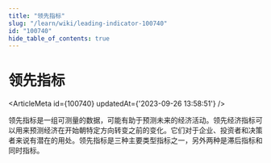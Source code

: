 ```yaml
---
title: "领先指标"
slug: "/learn/wiki/leading-indicator-100740"
id: "100740"
hide_table_of_contents: true
---
```



# 领先指标

<ArticleMeta id={100740} updatedAt={'2023-09-26 13:58:51'} />
<div className='border-solid border-b border-t-0 my-4 border-[var(--ifm-color-gray-300)]' />

领先指标是一组可测量的数据，可能有助于预测未来的经济活动。领先经济指标可以用来预测经济在开始朝特定方向转变之前的变化。它们对于企业、投资者和决策者来说有潜在的用处。领先指标是三种主要类型指标之一，另外两种是滞后指标和同时指标。
